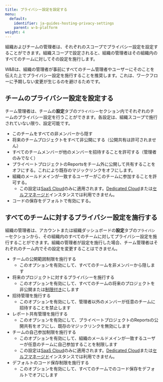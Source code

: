 ---
title: プライバシー設定を設定する
menu:
  default:
    identifier: ja-guides-hosting-privacy-settings
    parent: w-b-platform
weight: 4
---

組織およびチームの管理者は、それぞれのスコープでプライバシー設定を設定することができます。組織スコープで設定されると、組織の管理者はその組織内のすべてのチームに対してその設定を施行します。

<Note>
W&Bは、組織の管理者が事前にすべてのチーム管理者やユーザーにそのことを伝えた上でプライバシー設定を施行することを推奨します。これは、ワークフローに予期しない変更が生じるのを避けるためです。
</Note>

## チームのプライバシー設定を設定する

チーム管理者は、チームの**設定**タブの`プライバシー`セクション内でそれぞれのチームのプライバシー設定を行うことができます。各設定は、組織スコープで施行されていない限り、設定可能です。

* このチームをすべての非メンバーから隠す
* 将来のチームプロジェクトをすべて非公開にする（公開共有は許可されません）
* すべてのチームメンバーが他のメンバーを招待することを許可する（管理者のみでなく）
* プライベートプロジェクトのReportsをチーム外に公開して共有することをオフにする。これにより既存のマジックリンクをオフにします。
* 組織のメールドメインが一致するユーザーがこのチームに参加することを許可する。
    * この設定は[SaaS Cloud](/ja/./hosting-options/saas_cloud)のみに適用されます。[Dedicated Cloud](/ja/guides/hosting/hosting-options/dedicated_cloud/)または[セルフマネージド](/ja/guides/hosting/hosting-options/self-managed/)インスタンスでは利用できません。
* コードの保存をデフォルトで有効にする。

## すべてのチームに対するプライバシー設定を施行する

組織の管理者は、アカウントまたは組織ダッシュボードの**設定**タブの`プライバシー`セクションから、その組織内のすべてのチームに対してプライバシー設定を施行することができます。組織の管理者が設定を施行した場合、チーム管理者はそれぞれのチーム内でその設定を変更することはできません。

* チームの公開範囲制限を施行する
    * このオプションを有効にして、すべてのチームを非メンバーから隠します
* 将来のプロジェクトに対するプライバシーを施行する
    * このオプションを有効にして、すべてのチームの将来のプロジェクトを非公開または[制限付き](/ja/./iam/access-management/restricted-projects)にします
* 招待管理を施行する
    * このオプションを有効にして、管理者以外のメンバーが任意のチームに招待することを禁止します
* レポート共有管理を施行する
    * このオプションを有効にして、プライベートプロジェクトのReportsの公開共有をオフにし、既存のマジックリンクを無効にします
* チームの自己参加制限を施行する
    * このオプションを有効にして、組織のメールドメインが一致するユーザーが任意のチームに自己参加することを制限します
    * この設定は[SaaS Cloud](/ja/./hosting-options/saas_cloud)のみに適用されます。[Dedicated Cloud](/ja/guides/hosting/hosting-options/dedicated_cloud/)または[セルフマネージド](/ja/guides/hosting/hosting-options/self-managed/)インスタンスでは利用できません。
* デフォルトのコード保存制限を施行する
    * このオプションを有効にして、すべてのチームでのコード保存をデフォルトでオフにします